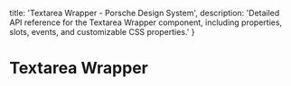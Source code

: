 
  title: 'Textarea Wrapper - Porsche Design System',
  description: 'Detailed API reference for the Textarea Wrapper component, including properties, slots, events, and customizable CSS properties.'
}

# Textarea Wrapper <ComponentStatus tagName="p-textarea-wrapper"></ComponentStatus>

<ComponentApi tagName="p-textarea-wrapper" />